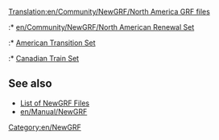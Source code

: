 [[Translation:en/Community/NewGRF/North America GRF files]]
{{en/Community/NewGRF/NewGRF Country|
Flag=en/Community/NewGRF/800px-Flag of the United States.png|
name=United States of America|
website=http://www.as-st.com/ttd/newusa/|
setname=American Transition Set}}
{{en/Community/NewGRF/NewGRF Country|
Flag=en/Community/NewGRF/800px-Flag of Canada.png|
name=Canada|
website=http://www.tt-forums.net/viewtopic.php?t=6730|
setname=Canadian Train Set}}
{{en/Expand|grfs set in North America}}
:* [[en/Community/NewGRF/North American Renewal Set]]
:* [http://www.as-st.com/ttd/newusa/ American Transition Set]
:* [http://www.tt-forums.net/viewtopic.php?t=6730 Canadian Train Set]

== See also ==
* [[en/Community/NewGRF/Main Page|List of NewGRF Files]]
* [[en/Manual/NewGRF]]

[[Category:en/NewGRF]]